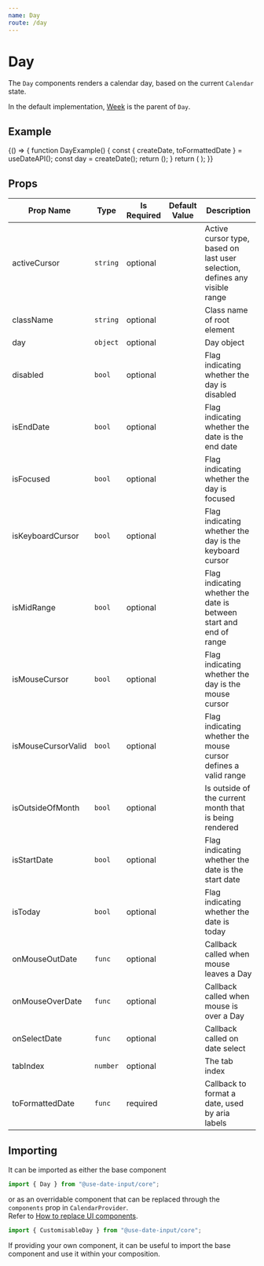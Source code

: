 ```yaml
---
name: Day
route: /day
---
```


# Day
The `Day` components renders a calendar day, based on the current `Calendar` state.

In the default implementation, [Week](https://mark-tate.github.io/use-date-input/week) is the parent of `Day`.

## Example
<Playground>
{() => {
    function DayExample() {
        const { createDate, toFormattedDate } = useDateAPI();
        const day = createDate();
        return (<Day day={day} toFormattedDate={toFormattedDate} />);
    } 
    return (
        <CalendarProvider adapter={dateAdapter}>
            <DayExample/>
        </CalendarProvider>
    );
}}
</Playground>

## Props 
| Prop Name | Type | Is Required | Default Value | Description |
|-|-|-|-|-|
| activeCursor| `string`| optional| | Active cursor type, based on last user selection, defines any visible range |
| className| `string`| optional| | Class name of root element |
| day| `object`| optional| | Day object |
| disabled| `bool`| optional| | Flag indicating whether the day is disabled |
| isEndDate| `bool`| optional| | Flag indicating whether the date is the end date |
| isFocused| `bool`| optional| | Flag indicating whether the day is focused |
| isKeyboardCursor| `bool`| optional| | Flag indicating whether the day is the keyboard cursor |
| isMidRange| `bool`| optional| | Flag indicating whether the date is between start and end of range |
| isMouseCursor| `bool`| optional| | Flag indicating whether the day is the mouse cursor |
| isMouseCursorValid| `bool`| optional| | Flag indicating whether the mouse cursor defines a valid range |
| isOutsideOfMonth| `bool`| optional| | Is outside of the current month that is being rendered |
| isStartDate| `bool`| optional| | Flag indicating whether the date is the start date |
| isToday| `bool`| optional| | Flag indicating whether the date is today |
| onMouseOutDate| `func`| optional| | Callback called when mouse leaves a Day |
| onMouseOverDate| `func`| optional| | Callback called when mouse is over a Day |
| onSelectDate| `func`| optional| | Callback called on date select |
| tabIndex| `number`| optional| | The tab index|
| toFormattedDate| `func`| required | | Callback to format a date, used by aria labels|

## Importing
It can be imported as either the base component

```javascript
import { Day } from "@use-date-input/core";
```

or as an overridable component that can be replaced through the `components` prop in `CalendarProvider`.  
Refer to [How to replace UI components](https://mark-tate.github.io/use-date-input/theming#how-to-replace-ui-components).

```javascript
import { CustomisableDay } from "@use-date-input/core";
```

If providing your own component, it can be useful to import the base component and use it within your composition.  
